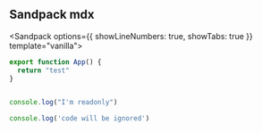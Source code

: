 ## Sandpack mdx

<Sandpack options={{ showLineNumbers: true, showTabs: true }} template="vanilla">
```src/index.js
export function App() {
  return "test"
}
```

```file=sandpack-demo/foo.js active

```

```readonly.js readOnly
console.log("I'm readonly")
```

```name=ignore.js file=sandpack-demo/foo.js
console.log('code will be ignored')
```

</Sandpack>
